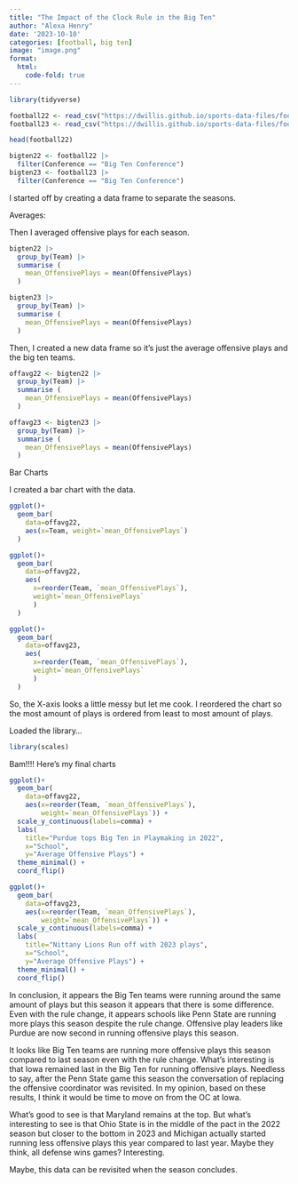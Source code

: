 ```yaml
---
title: "The Impact of the Clock Rule in the Big Ten"
author: "Alexa Henry"
date: '2023-10-10'
categories: [football, big ten]
image: "image.png"
format: 
  html:
    code-fold: true
---
```




```r
library(tidyverse)
```

```r
football22 <- read_csv("https://dwillis.github.io/sports-data-files/footballlogs22.csv")
football23 <- read_csv("https://dwillis.github.io/sports-data-files/footballlogs23.csv")
```


```r
head(football22)
```


```r
bigten22 <- football22 |> 
  filter(Conference == "Big Ten Conference")
bigten23 <- football23 |> 
  filter(Conference == "Big Ten Conference")
```
I started off by creating a data frame to separate the seasons. 

Averages:

Then I averaged offensive plays for each season. 
```r
bigten22 |>
  group_by(Team) |>
  summarise (
    mean_OffensivePlays = mean(OffensivePlays)
  ) 

bigten23 |>
  group_by(Team) |>
  summarise (
    mean_OffensivePlays = mean(OffensivePlays)
  ) 
```
Then, I created a new data frame so it's just the average offensive plays and the big ten teams. 
```r
offavg22 <- bigten22 |>
  group_by(Team) |>
  summarise (
    mean_OffensivePlays = mean(OffensivePlays)
  ) 

offavg23 <- bigten23 |>
  group_by(Team) |>
  summarise (
    mean_OffensivePlays = mean(OffensivePlays)
  ) 
```

Bar Charts 

I created a bar chart with the data. 
```r
ggplot()+
  geom_bar(
    data=offavg22, 
    aes(x=Team, weight=`mean_OffensivePlays`)
  )
```


```r
ggplot()+
  geom_bar(
    data=offavg22, 
    aes(
      x=reorder(Team, `mean_OffensivePlays`),
      weight=`mean_OffensivePlays`
      )
  )

ggplot()+
  geom_bar(
    data=offavg23, 
    aes(
      x=reorder(Team, `mean_OffensivePlays`),
      weight=`mean_OffensivePlays`
      )
  )
```
So, the X-axis looks a little messy but let me cook. I reordered the chart so the most amount of plays is ordered from least to most amount of plays. 

Loaded the library...
```r
library(scales)
```

Bam!!!! Here's my final charts
```r
ggplot()+
  geom_bar(
    data=offavg22, 
    aes(x=reorder(Team, `mean_OffensivePlays`),
        weight=`mean_OffensivePlays`)) +
  scale_y_continuous(labels=comma) + 
  labs(
    title="Purdue tops Big Ten in Playmaking in 2022", 
    x="School",
    y="Average Offensive Plays") +
  theme_minimal() +
  coord_flip()
```


```r
ggplot()+
  geom_bar(
    data=offavg23, 
    aes(x=reorder(Team, `mean_OffensivePlays`),
        weight=`mean_OffensivePlays`)) +
  scale_y_continuous(labels=comma) + 
  labs(
    title="Nittany Lions Run off with 2023 plays", 
    x="School",
    y="Average Offensive Plays") +
  theme_minimal() +
  coord_flip()
```
In conclusion, it appears the Big Ten teams were running around the same amount of plays but this season it appears that there is some difference. Even with the rule change, it appears schools like Penn State are running more plays this season despite the rule change. Offensive play leaders like Purdue are now second in running offensive plays this season. 

It looks like Big Ten teams are running more offensive plays this season compared to last season even with the rule change. What's interesting is that Iowa remained last in the Big Ten for running offensive plays. Needless to say, after the Penn State game this season the conversation of replacing the offensive coordinator was revisited. In my opinion, based on these results, I think it would be time to move on from the OC at Iowa. 

What's good to see is that Maryland remains at the top. But what's interesting to see is that Ohio State is in the middle of the pact in the 2022 season but closer to the bottom in 2023 and Michigan actually started running less offensive plays this year compared to last year. Maybe they think, all defense wins games? Interesting. 

Maybe, this data can be revisited when the season concludes. 